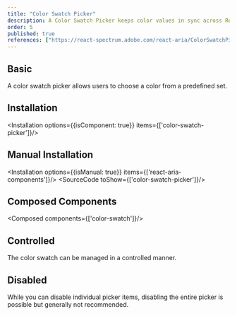 ```yaml
---
title: "Color Swatch Picker"
description: A Color Swatch Picker keeps color values in sync across React Aria color components. It makes building color pickers with custom layouts a breeze through composition.
order: 5
published: true
references: ["https://react-spectrum.adobe.com/react-aria/ColorSwatchPicker.html#props"]
---
```


## Basic
A color swatch picker allows users to choose a color from a predefined set.
<How toUse="colors/color-swatch/color-swatch-picker-demo" />

## Installation
<Installation options={{isComponent: true}} items={['color-swatch-picker']}/>

## Manual Installation
<Installation options={{isManual: true}} items={['react-aria-components']}/>
<SourceCode toShow={['color-swatch-picker']}/>

## Composed Components
<Composed components={['color-swatch']}/>

## Controlled
The color swatch can be managed in a controlled manner.
<How toUse="colors/color-swatch/color-swatch-controlled-demo" />

## Disabled
While you can disable individual picker items, disabling the entire picker is possible but generally not recommended.
<How toUse="colors/color-swatch/color-swatch-picker-item-disabled-demo" />
